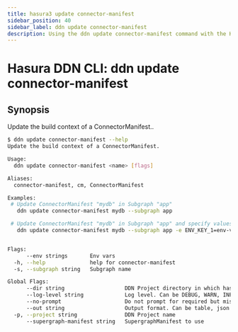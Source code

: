 ```yaml
---
title: hasura3 update connector-manifest
sidebar_position: 40
sidebar_label: ddn update connector-manifest
description: Using the ddn update connector-manifest command with the Hasura CLI
---
```


# Hasura DDN CLI: ddn update connector-manifest 

## Synopsis
Update the build context of a ConnectorManifest..

```bash
$ ddn update connector-manifest --help
Update the build context of a ConnectorManifest.

Usage:
  ddn update connector-manifest <name> [flags]

Aliases:
  connector-manifest, cm, ConnectorManifest

Examples:
 # Update ConnectorManifest "mydb" in Subgraph "app"
   ddn update connector-manifest mydb --subgraph app

 # Update ConnectorManifest "mydb" in Subgraph "app" and specify values for environment variables in it's ConnectorManifest
   ddn update connector-manifest mydb --subgraph app -e ENV_KEY_1=env-value-1 -e ENV_KEY_2=env-value-2


Flags:
      --env strings       Env vars
  -h, --help              help for connector-manifest
  -s, --subgraph string   Subgraph name

Global Flags:
      --dir string                   DDN Project directory in which hasura.yaml is present (default ".")
      --log-level string             Log level. Can be DEBUG, WARN, INFO, ERROR, or FATAL. (default "INFO")
      --no-prompt                    Do not prompt for required but missing flags
      --out string                   Output format. Can be table, json or yaml. (default "table")
  -p, --project string               DDN Project name
      --supergraph-manifest string   SupergraphManifest to use
```

